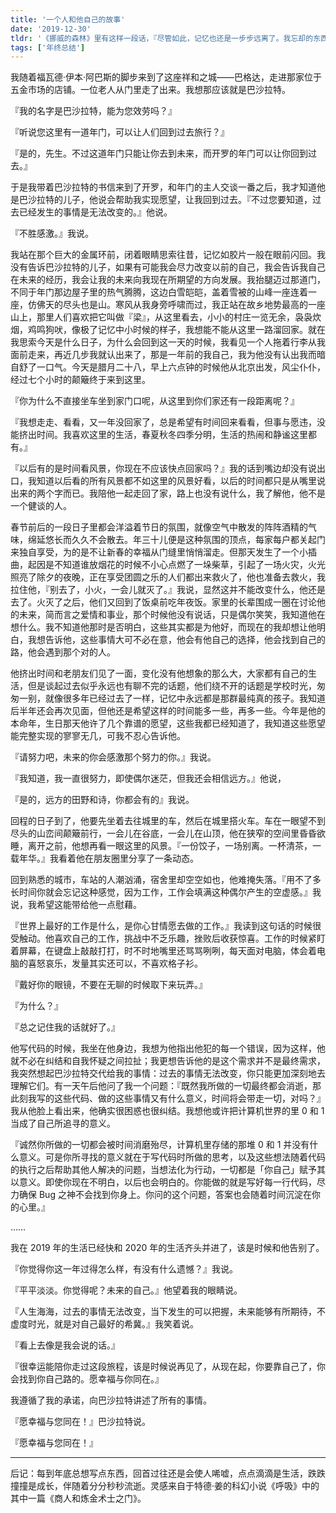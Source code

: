 ```yaml
---
title: '一个人和他自己的故事'
date: '2019-12-30'
tldr: '《挪威的森林》里有这样一段话，『尽管如此，记忆也还是一步步远离了。我忘却的东西委实太多了。在如此追踪记忆写这篇东西的时间里，我不时感到惴惴不安，因为我怀疑自己是不是连最关键的记忆都失去了。说不定我体内有个叫记忆安置所的昏暗场所，所有宝贵的记忆统统堆在那里，化为一摊烂泥。』我希望在我打开记忆安置所的时候，那里不至于是一摊烂泥。'
tags: ['年终总结']
---
```


我随着福瓦德·伊本·阿巴斯的脚步来到了这座祥和之城——巴格达，走进那家位于五金市场的店铺。一位老人从门里走了出来。我想那应该就是巴沙拉特。

『我的名字是巴沙拉特，能为您效劳吗？』

『听说您这里有一道年门，可以让人们回到过去旅行？』

『是的，先生。不过这道年门只能让你去到未来，而开罗的年门可以让你回到过去。』

于是我带着巴沙拉特的书信来到了开罗，和年门的主人交谈一番之后，我才知道他是巴沙拉特的儿子，他说会帮助我实现愿望，让我回到过去。『不过您要知道，过去已经发生的事情是无法改变的。』他说。

『不胜感激。』我说。

我站在那个巨大的金属环前，闭着眼睛思索往昔，记忆如胶片一般在眼前闪回。我没有告诉巴沙拉特的儿子，如果有可能我会尽力改变以前的自己，我会告诉我自己在未来的经历，我会让我的未来向我现在所期望的方向发展。我抬腿迈过那道门，不同于年门那边屋子里的热气腾腾，这边白雪皑皑，盖着雪被的山峰一座连着一座，仿佛天的尽头也是山。寒风从我身旁呼啸而过，我正站在故乡地势最高的一座山上，那里人们喜欢把它叫做『梁』，从这里看去，小小的村庄一览无余，袅袅炊烟，鸡鸣狗吠，像极了记忆中小时候的样子，我想能不能从这里一路溜回家。就在我思索今天是什么日子，为什么会回到这一天的时候，我看见一个人拖着行李从我面前走来，再近几步我就认出来了，那是一年前的我自己，我为他没有认出我而暗自舒了一口气。今天是腊月二十八，早上六点钟的时候他从北京出发，风尘仆仆，经过七个小时的颠簸终于来到这里。

『你为什么不直接坐车坐到家门口呢，从这里到你们家还有一段距离呢？』

『我想走走、看看，又一年没回家了，总是希望有时间回来看看，但事与愿违，没能挤出时间。我喜欢这里的生活，春夏秋冬四季分明，生活的热闹和静谧这里都有。』

『以后有的是时间看风景，你现在不应该快点回家吗？』我的话到嘴边却没有说出口，我知道以后看的所有风景都不如这里的风景好看，以后的时间都只是从嘴里说出来的两个字而已。我陪他一起走回了家，路上也没有说什么，我了解他，他不是一个健谈的人。

春节前后的一段日子里都会洋溢着节日的氛围，就像空气中散发的阵阵酒精的气味，绵延悠长而久久不会散去。年三十儿便是这种氛围的顶点，每家每户都关起门来独自享受，为的是不让新春的幸福从门缝里悄悄溜走。但那天发生了一个小插曲，起因是不知道谁放烟花的时候不小心点燃了一垛柴草，引起了一场火灾，火光照亮了除夕的夜晚，正在享受团圆之乐的人们都出来救火了，他也准备去救火，我拉住他，『别去了，小火，一会儿就灭了。』我说，显然这并不能改变什么，他还是去了。火灭了之后，他们又回到了饭桌前吃年夜饭。家里的长辈围成一圈在讨论他的未来，简而言之爱情和事业，那个时候他没有说话，只是偶尔笑笑，我知道他在想什么。我不知道他那时是否明白，这些其实都是为他好，而现在的我却想让他明白，我想告诉他，这些事情大可不必在意，他会有他自己的选择，他会找到自己的路，他会遇到那个对的人。

他挤出时间和老朋友们见了一面，变化没有他想象的那么大，大家都有自己的生活，但是谈起过去似乎永远也有聊不完的话题，他们绕不开的话题是学校时光，匆匆一别，就像很多年已经过去了一样，记忆中永远都是那群最纯真的孩子。我知道后半年还会再次见面，但他还是希望这样的时间能多一些，再多一些。今年是他的本命年，生日那天他许了几个靠谱的愿望，这些我都已经知道了，我知道这些愿望能完整实现的寥寥无几，可我不忍心告诉他。

『请努力吧，未来的你会感激那个努力的你。』我说。

『我知道，我一直很努力，即使偶尔迷茫，但我还会相信远方。』他说，

『是的，远方的田野和诗，你都会有的』我说。

回程的日子到了，他要先坐着去往城里的车，然后在城里搭火车。车在一眼望不到尽头的山峦间颠簸前行，一会儿在谷底，一会儿在山顶，他在狭窄的空间里昏昏欲睡，离开之前，他想再看一眼这里的风景。『一份饺子，一场别离。一杯清茶，一载年华。』我看着他在朋友圈里分享了一条动态。

回到熟悉的城市，车站的人潮汹涌，宿舍里却空空如也，他难掩失落。『用不了多长时间你就会忘记这种感觉，因为工作，工作会填满这种偶尔产生的空虚感。』我说，我希望这能带给他一点慰藉。

『世界上最好的工作是什么，是你心甘情愿去做的工作。』我读到这句话的时候很受触动。他喜欢自己的工作，挑战中不乏乐趣，挫败后收获惊喜。工作的时候紧盯着屏幕，在键盘上敲敲打打，时不时地嘴里还骂骂咧咧，每天面对电脑，体会着电脑的喜怒哀乐，发量其实还可以，不喜欢格子衫。

『戴好你的眼镜，不要在无聊的时候取下来玩弄。』

『为什么？』

『总之记住我的话就好了。』

他写代码的时候，我坐在他身边，我想为他指出他犯的每一个错误，因为这样，他就不必在纠结和自我怀疑之间拉扯；我更想告诉他的是这个需求并不是最终需求，我突然想起巴沙拉特交代给我的事情：过去的事情无法改变，你只能更加深刻地去理解它们。有一天午后他问了我一个问题：『既然我所做的一切最终都会消逝，那此刻我写的这些代码、做的这些事情又有什么意义，时间将会带走一切，对吗？』我从他脸上看出来，他确实很困惑也很纠结。我想他或许把计算机世界的里 0 和 1 当成了自己所追寻的意义。

『诚然你所做的一切都会被时间消磨殆尽，计算机里存储的那堆 0 和 1 并没有什么意义。可是你所寻找的意义就在于写代码时所做的思考，以及这些想法随着代码的执行之后帮助其他人解决的问题，当想法化为行动，一切都是「你自己」赋予其以意义。即使你现在不明白，以后也会明白的。你能做的就是写好每一行代码，尽力确保 Bug 之神不会找到你身上。你问的这个问题，答案也会随着时间沉淀在你的心里。』

……

我在 2019 年的生活已经快和 2020 年的生活齐头并进了，该是时候和他告别了。

『你觉得你这一年过得怎么样，有没有什么遗憾？』我说。

『平平淡淡。你觉得呢？未来的自己。』他望着我的眼睛说。

『人生海海，过去的事情无法改变，当下发生的可以把握，未来能够有所期待，不虚度时光，就是对自己最好的希冀。』我笑着说。

『看上去像是我会说的话。』

『很幸运能陪你走过这段旅程，该是时候说再见了，从现在起，你要靠自己了，你会找到你自己路的。愿幸福与你同在。』

我遵循了我的承诺，向巴沙拉特讲述了所有的事情。

『愿幸福与您同在！』巴沙拉特说。

『愿幸福与您同在！』

---

后记：每到年底总想写点东西，回首过往还是会使人唏嘘，点点滴滴是生活，跌跌撞撞是成长，伴随着分分秒秒流逝。灵感来自于特德·姜的科幻小说《呼吸》中的其中一篇《商人和炼金术士之门》。
